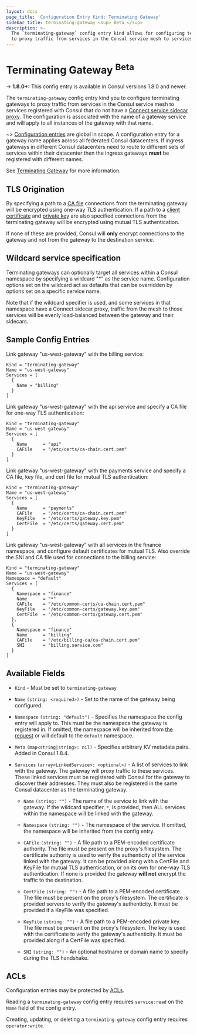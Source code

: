 ```yaml
---
layout: docs
page_title: 'Configuration Entry Kind: Terminating Gateway'
sidebar_title: terminating-gateway <sup> Beta </sup>
description: >-
  The `terminating-gateway` config entry kind allows for configuring terminating gateways
  to proxy traffic from services in the Consul service mesh to services outside the mesh.
---
```


# Terminating Gateway <sup> Beta </sup>

-> **1.8.0+:** This config entry is available in Consul versions 1.8.0 and newer.

  The `terminating-gateway` config entry kind you to configure terminating gateways
  to proxy traffic from services in the Consul service mesh to services registered with Consul that do not have a
  [Connect service sidecar proxy](/docs/connect/proxies). The configuration is associated with the name of a gateway service
  and will apply to all instances of the gateway with that name.

~> [Configuration entries](/docs/agent/config-entries) are global in scope. A configuration entry for a gateway name applies
 across all federated Consul datacenters. If ingress gateways in different Consul datacenters need to route to different
 sets of services within their datacenter then the ingress gateways **must** be registered with different names.

  See [Terminating Gateway](/docs/connect/terminating_gateway) for more information.

## TLS Origination
  By specifying a path to a [CA file](/docs/agent/config-entries/terminating-gateway#cafile) connections
  from the terminating gateway will be encrypted using one-way TLS authentication. If a path to a
  [client certificate](/docs/agent/config-entries/terminating-gateway#certfile)
  and [private key](/docs/agent/config-entries/terminating-gateway#keyfile) are also specified connections
  from the terminating gateway will be encrypted using mutual TLS authentication.

  If none of these are provided, Consul will **only** encrypt connections to the gateway and not
  from the gateway to the destination service.

## Wildcard service specification

  Terminating gateways can optionally target all services within a Consul namespace by specifying a wildcard "*"
  as the service name. Configuration options set on the wildcard act as defaults that can be overridden
  by options set on a specific service name.

  Note that if the wildcard specifier is used, and some services in that namespace have a Connect sidecar proxy,
  traffic from the mesh to those services will be evenly load-balanced between the gateway and their sidecars. 

## Sample Config Entries

Link gateway "us-west-gateway" with the billing service:

```hcl
Kind = "terminating-gateway"
Name = "us-west-gateway"
Services = [
  {
    Name = "billing"
  }
]
```

Link gateway "us-west-gateway" with the api service and specify a CA file for one-way TLS authentication:

```hcl
Kind = "terminating-gateway"
Name = "us-west-gateway"
Services = [
  {
    Name      = "api"
    CAFile    = "/etc/certs/ca-chain.cert.pem"
  }
]
```

Link gateway "us-west-gateway" with the payments service and specify a CA file, key file, and cert file for mutual TLS authentication:

```hcl
Kind = "terminating-gateway"
Name = "us-west-gateway"
Services = [
  {
    Name      = "payments"
    CAFile    = "/etc/certs/ca-chain.cert.pem"
    KeyFile   = "/etc/certs/gateway.key.pem"
    CertFile  = "/etc/certs/gateway.cert.pem"
  }
]
```

Link gateway "us-west-gateway" with all services in the finance namespace, and configure default certificates for mutual TLS.
Also override the SNI and CA file used for connections to the billing service:

```hcl
Kind = "terminating-gateway"
Name = "us-west-gateway"
Namespace = "default"
Services = [
  {
    Namespace = "finance"
    Name      = "*"
    CAFile    = "/etc/common-certs/ca-chain.cert.pem"
    KeyFile   = "/etc/common-certs/gateway.key.pem"
    CertFile  = "/etc/common-certs/gateway.cert.pem"
  },
  {
    Namespace = "finance"
    Name      = "billing"
    CAFile    = "/etc/billing-ca/ca-chain.cert.pem"
    SNI       = "billing.service.com"
  }
]
```

## Available Fields

- `Kind` - Must be set to `terminating-gateway`

- `Name` `(string: <required>)` - Set to the name of the gateway being configured.

- `Namespace` `(string: "default")` - <EnterpriseAlert inline /> Specifies the namespace
    the config entry will apply to. This must be the namespace the gateway is registered in.
    If omitted, the namespace will be inherited from [the request](/api/config#ns)
    or will default to the `default` namespace.

- `Meta` `(map<string|string>: nil)` - Specifies arbitrary KV metadata pairs. Added in Consul 1.8.4.

- `Services` `(array<LinkedService>: <optional>)` - A list of services to link
    with the gateway. The gateway will proxy traffic to these services. These linked services
    must be registered with Consul for the gateway to discover their addresses. They must also
    be registered in the same Consul datacenter as the terminating gateway.

    - `Name` `(string: "")` - The name of the service to link with the gateway.
    If the wildcard specifier, `*`, is provided, then ALL services within the namespace
    will be linked with the gateway.

    - `Namespace` `(string: "")` - <EnterpriseAlert inline /> The namespace of the service.
    If omitted, the namespace will be inherited from the config entry.

    - `CAFile` `(string: "")` - A file path to a PEM-encoded certificate authority.
    The file must be present on the proxy's filesystem.
    The certificate authority is used to verify the authenticity of the service linked with the gateway.
    It can be provided along with a CertFile and KeyFile for mutual TLS authentication, or on its own
    for one-way TLS authentication. If none is provided the gateway **will not** encrypt the traffic to the destination.

    - `CertFile` `(string: "")` - A file path to a PEM-encoded certificate.
    The file must be present on the proxy's filesystem.
    The certificate is provided servers to verify the gateway's authenticity. It must be provided if a KeyFile was specified.

    - `KeyFile` `(string: "")` - A file path to a PEM-encoded private key.
     The file must be present on the proxy's filesystem.
     The key is used with the certificate to verify the gateway's authenticity. It must be provided along if a CertFile was specified.

    - `SNI` `(string: "")` - An optional hostname or domain name to specify during the TLS handshake.

## ACLs

Configuration entries may be protected by
[ACLs](https://learn.hashicorp.com/consul/security-networking/production-acls).

Reading a `terminating-gateway` config entry requires `service:read` on the `Name`
field of the config entry.

Creating, updating, or deleting a `terminating-gateway` config entry requires
`operator:write`.
